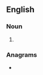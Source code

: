 {{also|antbears|ant-bears}}
==English==

===Noun===
{{head|en|noun plural form}}

# {{plural of|ant bear|lang=en}}

===Anagrams===
* {{anagrams|en|a=aabenrst|Braatens|ratsbane|tabernas}}